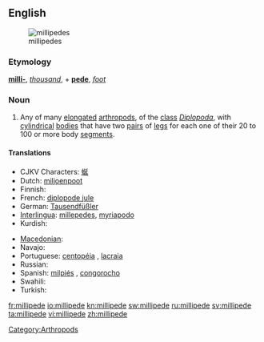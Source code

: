 {{wikipedia}}
==English==
[[Image:Millipedes.jpg|thumb|millipedes]]

===Etymology===
{{etyl|la}} '''[[milli-]]''', ''[[thousand]]'', + '''[[pede]]''', ''[[foot]]''

===Noun===
{{en-noun}}

# Any of many [[elongated]] [[arthropod]]s, of the [[class]] ''[[Diplopoda]]'', with [[cylindrical]] [[bodies]] that have two [[pair]]s of [[leg]]s for each one of their 20 to 100 or more body [[segment]]s.

====Translations====
{{trans-top|elongated arthropod}}
* CJKV Characters: [[蜒]]
* Dutch: [[miljoenpoot]] {{m}}
* Finnish: {{t-|fi|tuhatjalkainen}}
* French: [[diplopode jule]] {{m}}
* German: [[Tausendfüßler]] {{m}}
* [[Interlingua]]: [[millepedes]], [[myriapodo]]
* Kurdish: {{ku-Arab|[[هه‌زارپێ]]}}
{{trans-mid}}
* [[Macedonian]]: {{t|mk|стоногалка|f|tr=stonógalka}}
* Navajo: {{tø|nv|jááłánii}}
* Portuguese: [[centopéia]] {{f}}, [[lacraia]] {{f}}
* Russian: {{t|ru|многоножка|f|tr=mnogonóžka|sc=Cyrl}}
* Spanish: [[milpiés]] {{m}}, [[congorocho]] {{m}} {{italbrac|Venezuela}}
* Swahili: {{t+|sw|jongoo|xs=Swahili}}
* Turkish: {{t+|tr|kırkayak}}
{{trans-bottom}}

[[Category:Arthropods]]

[[fr:millipede]]
[[io:millipede]]
[[kn:millipede]]
[[sw:millipede]]
[[ru:millipede]]
[[sv:millipede]]
[[ta:millipede]]
[[vi:millipede]]
[[zh:millipede]]